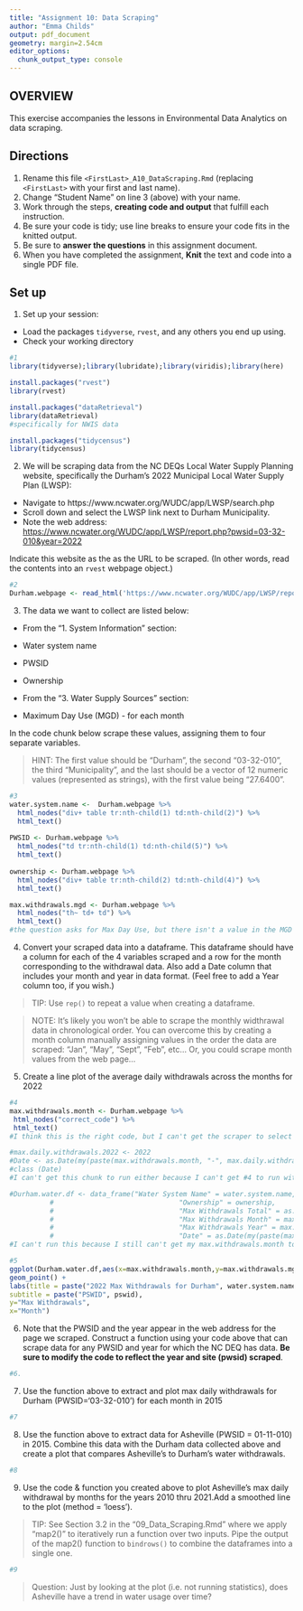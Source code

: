 ```yaml
---
title: "Assignment 10: Data Scraping"
author: "Emma Childs"
output: pdf_document
geometry: margin=2.54cm
editor_options: 
  chunk_output_type: console
---
```


## OVERVIEW

This exercise accompanies the lessons in Environmental Data Analytics on data scraping. 

## Directions
1. Rename this file `<FirstLast>_A10_DataScraping.Rmd` (replacing `<FirstLast>` with your first and last name).
2. Change "Student Name" on line 3 (above) with your name.
3. Work through the steps, **creating code and output** that fulfill each instruction.
4. Be sure your code is tidy; use line breaks to ensure your code fits in the knitted output.
5. Be sure to **answer the questions** in this assignment document.
6. When you have completed the assignment, **Knit** the text and code into a single PDF file.


## Set up 
1. Set up your session:

* Load the packages `tidyverse`, `rvest`, and any others you end up using.
* Check your working directory

```r
#1
library(tidyverse);library(lubridate);library(viridis);library(here)

install.packages("rvest")
library(rvest)

install.packages("dataRetrieval")
library(dataRetrieval)
#specifically for NWIS data

install.packages("tidycensus")
library(tidycensus)

```

2. We will be scraping data from the NC DEQs Local Water Supply Planning website, specifically the Durham's 2022 Municipal Local Water Supply Plan (LWSP): 
 * Navigate to https://www.ncwater.org/WUDC/app/LWSP/search.php
 * Scroll down and select the LWSP link next to Durham Municipality. 
 * Note the web address: <https://www.ncwater.org/WUDC/app/LWSP/report.php?pwsid=03-32-010&year=2022>
 
Indicate this website as the as the URL to be scraped. (In other words, read the contents into an `rvest` webpage object.)

```r
#2
Durham.webpage <- read_html('https://www.ncwater.org/WUDC/app/LWSP/report.php?pwsid=03-32-010&year=2022')

```

3. The data we want to collect are listed below:

* From the "1. System Information" section:
 * Water system name
 * PWSID
 * Ownership
 
* From the "3. Water Supply Sources" section:
 * Maximum Day Use (MGD) - for each month

In the code chunk below scrape these values, assigning them to four separate variables.

>HINT: The first value should be "Durham", the second "03-32-010", the third "Municipality", and the last should be a vector of 12 numeric values (represented as strings), with the first value being "27.6400".

```r
#3
water.system.name <-  Durham.webpage %>% 
  html_nodes("div+ table tr:nth-child(1) td:nth-child(2)") %>% 
  html_text()
  
PWSID <- Durham.webpage %>%
  html_nodes("td tr:nth-child(1) td:nth-child(5)") %>%
  html_text()
  
ownership <- Durham.webpage %>%
  html_nodes("div+ table tr:nth-child(2) td:nth-child(4)") %>%
  html_text()

max.withdrawals.mgd <- Durham.webpage %>%
  html_nodes("th~ td+ td") %>%
  html_text()
#the question asks for Max Day Use, but there isn't a value in the MGD columns that is equal to 27.6400 as described in the hint above. I highlighted the column that started with 36.1000 because that corresponds to the MDG I'm seeing on the water website. 

```


4. Convert your scraped data into a dataframe. This dataframe should have a column for each of the 4 variables scraped and a row for the month corresponding to the withdrawal data. Also add a Date column that includes your month and year in data format. (Feel free to add a Year column too, if you wish.)

>TIP: Use `rep()` to repeat a value when creating a dataframe.

>NOTE: It's likely you won't be able to scrape the monthly widthrawal data in chronological order. You can overcome this by creating a month column manually assigning values in the order the data are scraped: "Jan", "May", "Sept", "Feb", etc... Or, you could scrape month values from the web page...

5. Create a line plot of the average daily withdrawals across the months for 2022

```r
#4
max.withdrawals.month <- Durham.webpage %>%
 html_nodes("correct_code") %>%
 html_text()
#I think this is the right code, but I can't get the scraper to select the correct columns, grrr, so that specific scraper text is missing!

#max.daily.withdrawals.2022 <- 2022
#Date <- as.Date(my(paste(max.withdrawals.month, "-", max.daily.withdrawals.2022)))
#class (Date)
#I can't get this chunk to run either because I can't get #4 to run without that correct scraper code. 

#Durham.water.df <- data_frame("Water System Name" = water.system.name,
          #                               "Ownership" = ownership,
          #                               "Max Withdrawals Total" = as.numeric(max.withdrawals.mgd),
          #                               "Max Withdrawals Month" = max.withdrawals.month,
          #                               "Max Withdrawals Year" = max.withdrawals.year,
          #                               "Date" = as.Date(my(paste(max.withdrawals.month, "-", #max.withdrawals.year)))
#I can't run this because I still can't get my max.withdrawals.month to run, but I think I still understand the concept!

#5
ggplot(Durham.water.df,aes(x=max.withdrawals.month,y=max.withdrawals.mgd)) +
geom_point() +
labs(title = paste("2022 Max Withdrawals for Durham", water.system.name),
subtitle = paste("PSWID", pswid),
y="Max Withdrawals",
x="Month")


```

6. Note that the PWSID and the year appear in the web address for the page we scraped. Construct a function using your code above that can scrape data for any PWSID and year for which the NC DEQ has data. **Be sure to modify the code to reflect the year and site (pwsid) scraped**.

```r
#6.


```

7. Use the function above to extract and plot max daily withdrawals for Durham (PWSID='03-32-010') for each month in 2015

```r
#7


```

8. Use the function above to extract data for Asheville (PWSID = 01-11-010) in 2015. Combine this data with the Durham data collected above and create a plot that compares Asheville's to Durham's water withdrawals.

```r
#8


```


9. Use the code & function you created above to plot Asheville's max daily withdrawal by months for the years 2010 thru 2021.Add a smoothed line to the plot (method = 'loess').

> TIP: See Section 3.2 in the "09_Data_Scraping.Rmd" where we apply "map2()" to iteratively run a function over two inputs. Pipe the output of the map2() function to `bindrows()` to combine the dataframes into a single one. 

```r
#9 

```

> Question: Just by looking at the plot (i.e. not running statistics), does Asheville have a trend in water usage over time?
